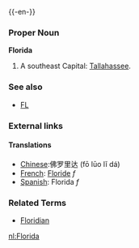 {{wikipedia}}
{{-en-}}

===Proper Noun===
'''Florida'''
#A southeast {{USstate}}  Capital: [[Tallahassee]].
===See also===
*[[FL]]
===External links===
{{pedialite}}

====Translations====
*[[Chinese]]:佛罗里达 (f&#333; l&#363;o lĭ dá)
*[[French]]: [[Floride]] ''f''
*[[Spanish]]:  Florida ''f''

===Related Terms===
*[[Floridian]]

[[nl:Florida]]
